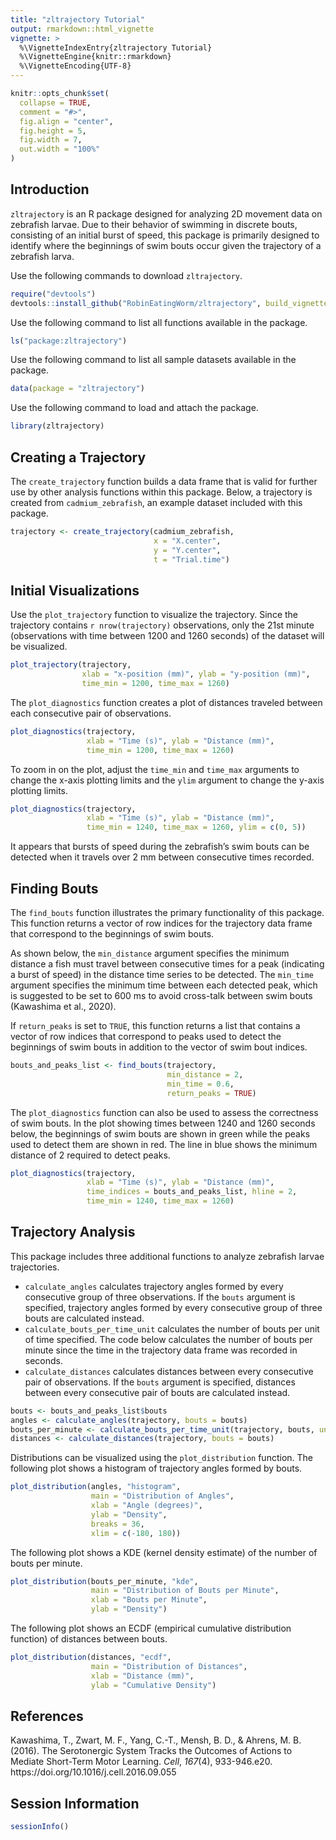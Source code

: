 ```yaml
---
title: "zltrajectory Tutorial"
output: rmarkdown::html_vignette
vignette: >
  %\VignetteIndexEntry{zltrajectory Tutorial}
  %\VignetteEngine{knitr::rmarkdown}
  %\VignetteEncoding{UTF-8}
---
```


```r
knitr::opts_chunk$set(
  collapse = TRUE,
  comment = "#>",
  fig.align = "center",
  fig.height = 5,
  fig.width = 7,
  out.width = "100%"
)
```

## Introduction

`zltrajectory` is an R package designed for analyzing 2D movement data on zebrafish larvae. Due to their behavior of swimming in discrete bouts, consisting of an initial burst of speed, this package is primarily designed to identify where the beginnings of swim bouts occur given the trajectory of a zebrafish larva.

Use the following commands to download `zltrajectory`.

```r
require("devtools")
devtools::install_github("RobinEatingWorm/zltrajectory", build_vignettes = TRUE)
```

Use the following command to list all functions available in the package.

```r
ls("package:zltrajectory")
```

Use the following command to list all sample datasets available in the package.

```r
data(package = "zltrajectory")
```

Use the following command to load and attach the package.

```r
library(zltrajectory)
```

## Creating a Trajectory

The `create_trajectory` function builds a data frame that is valid for further use by other analysis functions within this package. Below, a trajectory is created from `cadmium_zebrafish`, an example dataset included with this package.


```r
trajectory <- create_trajectory(cadmium_zebrafish,
                                x = "X.center",
                                y = "Y.center",
                                t = "Trial.time")
```

## Initial Visualizations

Use the `plot_trajectory` function to visualize the trajectory. Since the trajectory contains `r nrow(trajectory)` observations, only the 21st minute (observations with time between 1200 and 1260 seconds) of the dataset will be visualized.

```r
plot_trajectory(trajectory,
                xlab = "x-position (mm)", ylab = "y-position (mm)",
                time_min = 1200, time_max = 1260)
```

The `plot_diagnostics` function creates a plot of distances traveled between each consecutive pair of observations.

```r
plot_diagnostics(trajectory,
                 xlab = "Time (s)", ylab = "Distance (mm)",
                 time_min = 1200, time_max = 1260)
```

To zoom in on the plot, adjust the `time_min` and `time_max` arguments to change the x-axis plotting limits and the `ylim` argument to change the y-axis plotting limits.

```r
plot_diagnostics(trajectory,
                 xlab = "Time (s)", ylab = "Distance (mm)",
                 time_min = 1240, time_max = 1260, ylim = c(0, 5))
```

It appears that bursts of speed during the zebrafish’s swim bouts can be detected when it travels over 2 mm between consecutive times recorded.

## Finding Bouts

The `find_bouts` function illustrates the primary functionality of this package. This function returns a vector of row indices for the trajectory data frame that correspond to the beginnings of swim bouts.

As shown below, the `min_distance` argument specifies the minimum distance a fish must travel between consecutive times for a peak (indicating a burst of speed) in the distance time series to be detected. The `min_time` argument specifies the minimum time between each detected peak, which is suggested to be set to 600 ms to avoid cross-talk between swim bouts (Kawashima et al., 2020).

If `return_peaks` is set to `TRUE`, this function returns a list that contains a vector of row indices that correspond to peaks used to detect the beginnings of swim bouts in addition to the vector of swim bout indices.

```r
bouts_and_peaks_list <- find_bouts(trajectory,
                                   min_distance = 2,
                                   min_time = 0.6,
                                   return_peaks = TRUE)
```

The `plot_diagnostics` function can also be used to assess the correctness of swim bouts. In the plot showing times between 1240 and 1260 seconds below, the beginnings of swim bouts are shown in green while the peaks used to detect them are shown in red. The line in blue shows the minimum distance of 2 required to detect peaks.

```r
plot_diagnostics(trajectory,
                 xlab = "Time (s)", ylab = "Distance (mm)",
                 time_indices = bouts_and_peaks_list, hline = 2,
                 time_min = 1240, time_max = 1260)
```

## Trajectory Analysis

This package includes three additional functions to analyze zebrafish larvae trajectories.

* `calculate_angles` calculates trajectory angles formed by every consecutive group of three observations. If the `bouts` argument is specified, trajectory angles formed by every consecutive group of three bouts are calculated instead.
* `calculate_bouts_per_time_unit` calculates the number of bouts per unit of time specified. The code below calculates the number of bouts per minute since the time in the trajectory data frame was recorded in seconds.
* `calculate_distances` calculates distances between every consecutive pair of observations. If the `bouts` argument is specified, distances between every consecutive pair of bouts are calculated instead.

```r
bouts <- bouts_and_peaks_list$bouts
angles <- calculate_angles(trajectory, bouts = bouts)
bouts_per_minute <- calculate_bouts_per_time_unit(trajectory, bouts, unit = 60)
distances <- calculate_distances(trajectory, bouts = bouts)
```

Distributions can be visualized using the `plot_distribution` function. The following plot shows a histogram of trajectory angles formed by bouts.

```r
plot_distribution(angles, "histogram",
                  main = "Distribution of Angles",
                  xlab = "Angle (degrees)",
                  ylab = "Density",
                  breaks = 36,
                  xlim = c(-180, 180))
```

The following plot shows a KDE (kernel density estimate) of the number of bouts per minute.

```r
plot_distribution(bouts_per_minute, "kde",
                  main = "Distribution of Bouts per Minute",
                  xlab = "Bouts per Minute",
                  ylab = "Density")
```

The following plot shows an ECDF (empirical cumulative distribution function) of distances between bouts.

```r
plot_distribution(distances, "ecdf",
                  main = "Distribution of Distances",
                  xlab = "Distance (mm)",
                  ylab = "Cumulative Density")
```

## References

Kawashima, T., Zwart, M. F., Yang, C.-T., Mensh, B. D., & Ahrens, M. B. (2016). The Serotonergic System Tracks the Outcomes of Actions to Mediate Short-Term Motor Learning. *Cell*, *167*(4), 933-946.e20. https://doi.org/10.1016/j.cell.2016.09.055

## Session Information

```r
sessionInfo()
```
